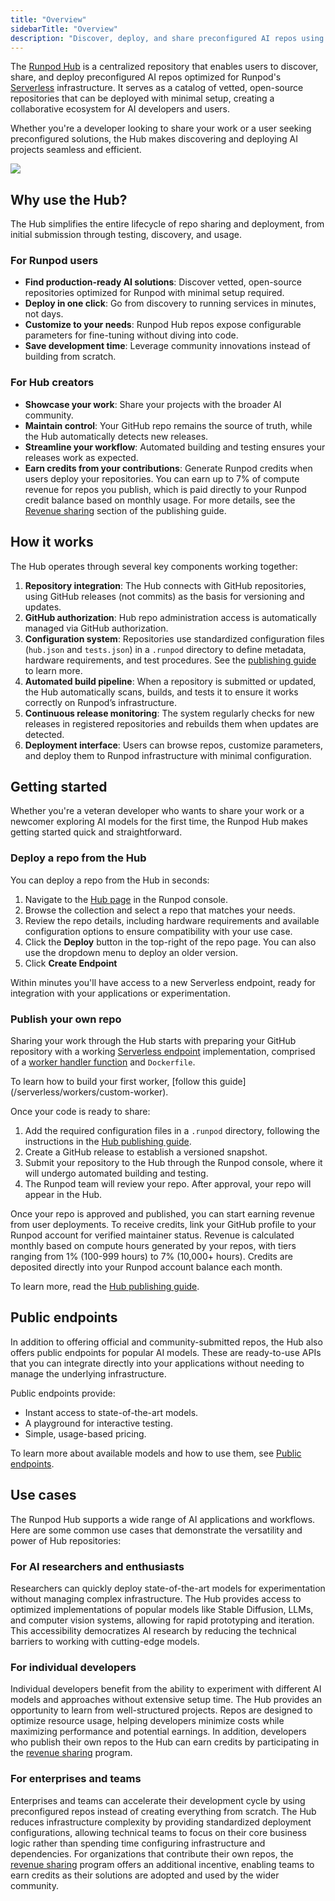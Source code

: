 ```yaml
---
title: "Overview"
sidebarTitle: "Overview"
description: "Discover, deploy, and share preconfigured AI repos using the Runpod Hub."
---
```


The [Runpod Hub](https://console.runpod.io/hub) is a centralized repository that enables users to discover, share, and deploy preconfigured AI repos optimized for Runpod's [Serverless](/serverless/overview/) infrastructure. It serves as a catalog of vetted, open-source repositories that can be deployed with minimal setup, creating a collaborative ecosystem for AI developers and users.

Whether you're a developer looking to share your work or a user seeking preconfigured solutions, the Hub makes discovering and deploying AI projects seamless and efficient.

<Frame>
  <img src="/images/hub-homepage.png" />
</Frame>

## Why use the Hub?

The Hub simplifies the entire lifecycle of repo sharing and deployment, from initial submission through testing, discovery, and usage.

### For Runpod users

- **Find production-ready AI solutions**: Discover vetted, open-source repositories optimized for Runpod with minimal setup required.
- **Deploy in one click**: Go from discovery to running services in minutes, not days.
- **Customize to your needs**: Runpod Hub repos expose configurable parameters for fine-tuning without diving into code.
- **Save development time**: Leverage community innovations instead of building from scratch.

### For Hub creators

- **Showcase your work**: Share your projects with the broader AI community.
- **Maintain control**: Your GitHub repo remains the source of truth, while the Hub automatically detects new releases.
- **Streamline your workflow**: Automated building and testing ensures your releases work as expected.
- **Earn credits from your contributions**: Generate Runpod credits when users deploy your repositories. You can earn up to 7% of compute revenue for repos you publish, which is paid directly to your Runpod credit balance based on monthly usage. For more details, see the [Revenue sharing](/hub/publishing-guide#revenue-sharing) section of the publishing guide.

## How it works

The Hub operates through several key components working together:

1. **Repository integration**: The Hub connects with GitHub repositories, using GitHub releases (not commits) as the basis for versioning and updates.
2. **GitHub authorization**: Hub repo administration access is automatically managed via GitHub authorization.
3. **Configuration system**: Repositories use standardized configuration files (`hub.json` and `tests.json`) in a `.runpod` directory to define metadata, hardware requirements, and test procedures. See the [publishing guide](/hub/publishing-guide) to learn more.
4. **Automated build pipeline**: When a repository is submitted or updated, the Hub automatically scans, builds, and tests it to ensure it works correctly on Runpod’s infrastructure.
5. **Continuous release monitoring**: The system regularly checks for new releases in registered repositories and rebuilds them when updates are detected.
6. **Deployment interface**: Users can browse repos, customize parameters, and deploy them to Runpod infrastructure with minimal configuration.

## Getting started

Whether you're a veteran developer who wants to share your work or a newcomer exploring AI models for the first time, the Runpod Hub makes getting started quick and straightforward.

### Deploy a repo from the Hub

You can deploy a repo from the Hub in seconds:

1. Navigate to the [Hub page](https://www.console.runpod.io/hub) in the Runpod console.
2. Browse the collection and select a repo that matches your needs.
3. Review the repo details, including hardware requirements and available configuration options to ensure compatibility with your use case.
4. Click the **Deploy** button in the top-right of the repo page. You can also use the dropdown menu to deploy an older version.
5. Click **Create Endpoint**

Within minutes you'll have access to a new Serverless endpoint, ready for integration with your applications or experimentation.

### Publish your own repo

Sharing your work through the Hub starts with preparing your GitHub repository with a working [Serverless endpoint](/serverless/overview) implementation, comprised of a [worker handler function](/serverless/workers/handler-functions) and `Dockerfile`. 

<Tip>
To learn how to build your first worker, [follow this guide](/serverless/workers/custom-worker).
</Tip>

Once your code is ready to share:

1. Add the required configuration files in a `.runpod` directory, following the instructions in the [Hub publishing guide](/hub/publishing-guide).
2. Create a GitHub release to establish a versioned snapshot.
3. Submit your repository to the Hub through the Runpod console, where it will undergo automated building and testing.
4. The Runpod team will review your repo. After approval, your repo will appear in the Hub.

Once your repo is approved and published, you can start earning revenue from user deployments. To receive credits, link your GitHub profile to your Runpod account for verified maintainer status. Revenue is calculated monthly based on compute hours generated by your repos, with tiers ranging from 1% (100-999 hours) to 7% (10,000+ hours). Credits are deposited directly into your Runpod account balance each month.

To learn more, read the [Hub publishing guide](/hub/publishing-guide).

## Public endpoints

In addition to offering official and community-submitted repos, the Hub also offers public endpoints for popular AI models. These are ready-to-use APIs that you can integrate directly into your applications without needing to manage the underlying infrastructure.

Public endpoints provide:

- Instant access to state-of-the-art models.
- A playground for interactive testing.
- Simple, usage-based pricing.

To learn more about available models and how to use them, see [Public endpoints](/hub/public-endpoints).

## Use cases

The Runpod Hub supports a wide range of AI applications and workflows. Here are some common use cases that demonstrate the versatility and power of Hub repositories:

### For AI researchers and enthusiasts

Researchers can quickly deploy state-of-the-art models for experimentation without managing complex infrastructure. The Hub provides access to optimized implementations of popular models like Stable Diffusion, LLMs, and computer vision systems, allowing for rapid prototyping and iteration. This accessibility democratizes AI research by reducing the technical barriers to working with cutting-edge models.

### For individual developers

Individual developers benefit from the ability to experiment with different AI models and approaches without extensive setup time. The Hub provides an opportunity to learn from well-structured projects. Repos are designed to optimize resource usage, helping developers minimize costs while maximizing performance and potential earnings. In addition, developers who publish their own repos to the Hub can earn credits by participating in the [revenue sharing](/hub/publishing-guide#revenue-sharing) program.

### For enterprises and teams

Enterprises and teams can accelerate their development cycle by using preconfigured repos instead of creating everything from scratch. The Hub reduces infrastructure complexity by providing standardized deployment configurations, allowing technical teams to focus on their core business logic rather than spending time configuring infrastructure and dependencies. For organizations that contribute their own repos, the [revenue sharing](/hub/publishing-guide#revenue-sharing) program offers an additional incentive, enabling teams to earn credits as their solutions are adopted and used by the wider community.
